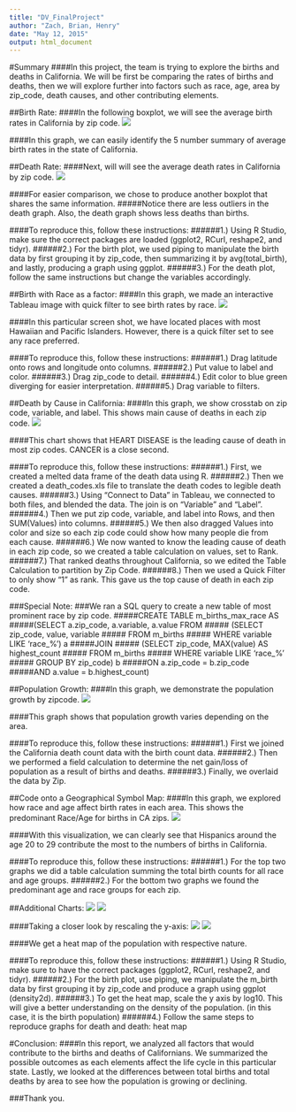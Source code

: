 ```yaml
---
title: "DV_FinalProject"
author: "Zach, Brian, Henry"
date: "May 12, 2015"
output: html_document
---
```


#Summary
####In this project, the team is trying to explore the births and deaths in California. We will be first be comparing the rates of births and deaths, then we will explore further into factors such as race, age, area by zip_code, death causes, and other contributing elements.

##Birth Rate:
####In the following boxplot, we will see the average birth rates in California by zip code.
![](./avg_birth.png)

####In this graph, we can easily identify the 5 number summary of average birth rates in the state of California.

##Death Rate:
####Next, will will see the average death rates in California by zip code.
![](./avg_death.png)

####For easier comparison, we chose to produce another boxplot that shares the same information.
#####Notice there are less outliers in the death graph. Also, the death graph shows less deaths than births.

####To reproduce this, follow these instructions:
######1.) Using R Studio, make sure the correct packages are loaded (ggplot2, RCurl, reshape2, and tidyr).
######2.) For the birth plot, we used piping to manipulate the birth data by first grouping it by zip_code, then summarizing it by avg(total_birth), and lastly, producing a graph using ggplot.
######3.) For the death plot, follow the same instructions but change the variables accordingly.


##Birth with Race as a factor:
####In this graph, we made an interactive Tableau image with quick filter to see birth rates by race.
![](./births_by_race.png)

####In this particular screen shot, we have located places with most Hawaiian and Pacific Islanders. However, there is a quick filter set to see any race preferred.

####To reproduce this, follow these instructions:
######1.) Drag latitude onto rows and longitude onto columns.
######2.) Put value to label and color.
######3.) Drag zip_code to detail.
######4.) Edit color to blue green diverging for easier interpretation.
######5.) Drag variable to filters.

##Death by Cause in California:
####In this graph, we show crosstab on zip code, variable, and label. This shows main cause of deaths in each zip code.
![](./deaths_by_cause_tableau_graphic.png)

####This chart shows that HEART DISEASE is the leading cause of death in most zip codes. CANCER is a close second.

####To reproduce this, follow these instructions:
######1.) First, we created a melted data frame of the death data using R.
######2.) Then we created a death_codes.xls file to translate the death codes to legible death causes.
######3.) Using "Connect to Data" in Tableau, we connected to both files, and blended the data. The join is on "Variable" and "Label".
######4.) Then we put zip code, variable, and label into Rows, and then SUM(Values) into columns.
######5.) We then also dragged Values into color and size so each zip code could show how many people die from each cause.
######6.) We now wanted to know the leading cause of death in each zip code, so we created a table calculation on values, set to Rank.
######7.) That ranked deaths throughout California, so we edited the Table Calculation to partition by Zip Code.
######8.) Then we used a Quick Filter to only show "1" as rank. This gave us the top cause of death in each zip code.

###Special Note:
###We ran a SQL query to create a new table of most prominent race by zip code.
#####CREATE TABLE m_births_max_race AS
#####(SELECT a.zip_code, a.variable, a.value FROM
#####  (SELECT zip_code, value, variable
#####	FROM m_births
#####	WHERE variable LIKE 'race_%') a
#####JOIN
#####	(SELECT zip_code, MAX(value) AS highest_count
#####	FROM m_births
#####	WHERE variable LIKE 'race_%'
#####	GROUP BY zip_code) b
#####ON a.zip_code = b.zip_code
#####AND a.value = b.highest_count)


##Population Growth:
####In this graph, we demonstrate the population growth by zipcode.
![](./growth.jpeg)

####This graph shows that population growth varies depending on the area.

####To reproduce this, follow these instructions:
######1.) First we joined the California death count data with the birth count data.
######2.) Then we performed a field calculation to determine the net gain/loss of population as a result of births and deaths.
######3.) Finally, we overlaid the data by Zip.

##Code onto a Geographical Symbol Map:
####In this graph, we explored how race and age affect birth rates in each area. This shows the predominant Race/Age for births in CA zips.
![](./race_birth.jpeg)

####With this visualization, we can clearly see that Hispanics around the age 20 to 29 contribute the most to the numbers of births in California.

####To reproduce this, follow these instructions:
######1.) For the top two graphs we did a table calculation summing the total birth counts for all race and age groups.
######2.) For the bottom two graphs we found the predominant age and race groups for each zip.

##Additional Charts:
![](./all_birth.png)
![](./all_death.png)

####Taking a closer look by rescaling the y-axis:
![](./birth_log.png)
![](./death_log.png)

####We get a heat map of the population with respective nature.

####To reproduce this, follow these instructions:
######1.) Using R Studio, make sure to have the correct packages (ggplot2, RCurl, reshape2, and tidyr).
######2.) For the birth plot, use piping, we manipulate the m_birth data by first grouping it by zip_code and produce a graph using ggplot (density2d).
######3.) To get the heat map, scale the y axis by log10. This will give a better understanding on the density of the population. (in this case, it is the birth population)
######4.) Follow the same steps to reproduce graphs for death and death: heat map

#Conclusion:
####In this report, we analyzed all factors that would contribute to the births and deaths of Californians. We summarized the possible outcomes as each elements affect the life cycle in this particular state. Lastly, we looked at the differences between total births and total deaths by area to see how the population is growing or declining.

###Thank you.